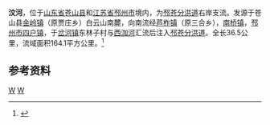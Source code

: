 {{Otheruses|汶河|other=同名或類似名的其它條目描述}}
{{Infobox River
  | river_name      =汶河
  | image_name      =
  | image_size      = 
  | caption         = 
  | origin          = [[山东省|山东省]][[临沂市|临沂市]][[罗庄区|罗庄区]][[罗西街道|罗西街道]]涧头村
  | mouth           = [[江苏省|江苏省]][[邳州市|邳州市]][[岔河镇_(邳州市)|岔河镇]]林子村南[[邳苍分洪道|邳苍分洪道]]
  | basin_countries = {{PRC}}
  | length          = 36.5 公里
  | elevation       = 
  | mouth_elevation = 
  | discharge       = 
  | watershed       = 164.1 平方公里
}}
'''汶河'''，位于[[山东省|山东省]][[苍山县|苍山县]]和[[江苏省|江苏省]][[邳州市|邳州市]]境内，为[[邳苍分洪道|邳苍分洪道]]右岸支流。发源于苍山县[[金岭镇_(苍山县)|金岭镇]]（原贾庄乡）白云山南麓，向南流经[[芦柞镇|芦柞镇]]（原三合乡），[[南桥镇_(苍山县)|南桥镇]]，[[邳州市|邳州市]][[四户镇|四户镇]]，于[[岔河镇_(邳州市)|岔河镇]]东林子村与[[西泇河|西泇河]]汇流后注入[[邳苍分洪道|邳苍分洪道]]。全长36.5公里，流域面积164.1平方公里。<ref>{{cite web| language =zh-cn| publisher =山东省情网| title =中运河水系| url =http://www.infobase.gov.cn/bin/mse.exe?K=bg&A=1&rec=60&run=13| date =| accessdate =2013-04-28| deadurl =yes| archiveurl =https://archive.is/20130628082413/http://www.infobase.gov.cn/bin/mse.exe?K=bg&A=1&rec=60&run=13| archivedate =2013-06-28}}</ref>

==参考资料==
{{reflist}}


[[Category:沂沭泗河水系|W]]
[[Category:山东河流|W]]